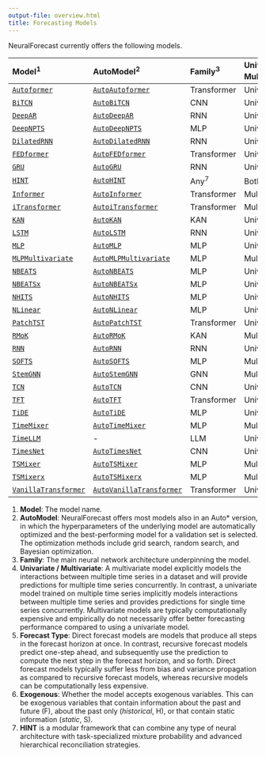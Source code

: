 ```yaml
---
output-file: overview.html
title: Forecasting Models
---
```



NeuralForecast currently offers the following models.

| Model<sup>1</sup> | AutoModel<sup>2</sup> | Family<sup>3</sup> | Univariate / Multivariate<sup>4</sup> | Forecast Type<sup>5</sup> | Exogenous<sup>6</sup> |
|:------|:--------|:-----------|:--------------------|:-----------|:-------------|
| [`Autoformer`](https://nixtlaverse.nixtla.io/neuralforecast/models.autoformer.html#autoformer) | [`AutoAutoformer`](https://nixtlaverse.nixtla.io/neuralforecast/models.html#autoautoformer) | Transformer | Univariate | Direct | F |
| [`BiTCN`](https://nixtlaverse.nixtla.io/neuralforecast/models.bitcn.html#bitcn) | [`AutoBiTCN`](https://nixtlaverse.nixtla.io/neuralforecast/models.html#autobitcn) | CNN | Univariate | Direct | F/H/S |
| [`DeepAR`](https://nixtlaverse.nixtla.io/neuralforecast/models.deepar.html#deepar) | [`AutoDeepAR`](https://nixtlaverse.nixtla.io/neuralforecast/models.html#autodeepar) | RNN | Univariate | Recursive | F/S |
| [`DeepNPTS`](https://nixtlaverse.nixtla.io/neuralforecast/models.deepnpts.html#deepnpts) | [`AutoDeepNPTS`](https://nixtlaverse.nixtla.io/neuralforecast/models.html#autodeepnpts) | MLP | Univariate | Direct | F/H/S |
| [`DilatedRNN`](https://nixtlaverse.nixtla.io/neuralforecast/models.dilated_rnn.html#dilatedrnn) | [`AutoDilatedRNN`](https://nixtlaverse.nixtla.io/neuralforecast/models.html#autodilatedrnn) | RNN | Univariate | Recursive | F/H/S |
| [`FEDformer`](https://nixtlaverse.nixtla.io/neuralforecast/models.fedformer.html#fedformer) | [`AutoFEDformer`](https://nixtlaverse.nixtla.io/neuralforecast/models.html#autofedformer) | Transformer | Univariate | Direct | F |
| [`GRU`](https://nixtlaverse.nixtla.io/neuralforecast/models.gru.html#gru) | [`AutoGRU`](https://nixtlaverse.nixtla.io/neuralforecast/models.html#autogru) | RNN | Univariate | Recursive | F/H/S |
| [`HINT`](https://nixtlaverse.nixtla.io/neuralforecast/models.hint.html#hint) | [`AutoHINT`](https://nixtlaverse.nixtla.io/neuralforecast/models.html#autohint) | Any<sup>7</sup> | Both<sup>7</sup> | Both<sup>7</sup> | F/H/S |
| [`Informer`](https://nixtlaverse.nixtla.io/neuralforecast/models.informer.html#informer) | [`AutoInformer`](https://nixtlaverse.nixtla.io/neuralforecast/models.html#autoinformer) | Transformer | Multivariate | Direct | F |
| [`iTransformer`](https://nixtlaverse.nixtla.io/neuralforecast/models.itransformer.html#itransformer) | [`AutoiTransformer`](https://nixtlaverse.nixtla.io/neuralforecast/models.html#autoitransformer) | Transformer | Multivariate | Direct | \- |
| [`KAN`](https://nixtlaverse.nixtla.io/neuralforecast/models.kan.html#kan) | [`AutoKAN`](https://nixtlaverse.nixtla.io/neuralforecast/models.html#autokan) | KAN | Univariate | Direct | F/H/S |
| [`LSTM`](https://nixtlaverse.nixtla.io/neuralforecast/models.lstm.html#lstm) | [`AutoLSTM`](https://nixtlaverse.nixtla.io/neuralforecast/models.html#autolstm) | RNN | Univariate | Recursive | F/H/S |
| [`MLP`](https://nixtlaverse.nixtla.io/neuralforecast/models.mlp.html#mlp) | [`AutoMLP`](https://nixtlaverse.nixtla.io/neuralforecast/models.html#automlp) | MLP | Univariate | Direct | F/H/S |
| [`MLPMultivariate`](https://nixtlaverse.nixtla.io/neuralforecast/models.mlpmultivariate.html#mlpmultivariate) | [`AutoMLPMultivariate`](https://nixtlaverse.nixtla.io/neuralforecast/models.html#automlpmultivariate) | MLP | Multivariate | Direct | F/H/S |
| [`NBEATS`](https://nixtlaverse.nixtla.io/neuralforecast/models.nbeats.html#nbeats) | [`AutoNBEATS`](https://nixtlaverse.nixtla.io/neuralforecast/models.html#autonbeats) | MLP | Univariate | Direct | \- |
| [`NBEATSx`](https://nixtlaverse.nixtla.io/neuralforecast/models.nbeatsx.html#nbeatsx) | [`AutoNBEATSx`](https://nixtlaverse.nixtla.io/neuralforecast/models.html#autonbeatsx) | MLP | Univariate | Direct | F/H/S |
| [`NHITS`](https://nixtlaverse.nixtla.io/neuralforecast/models.nhits.html#nhits) | [`AutoNHITS`](https://nixtlaverse.nixtla.io/neuralforecast/models.html#autonhits) | MLP | Univariate | Direct | F/H/S |
| [`NLinear`](https://nixtlaverse.nixtla.io/neuralforecast/models.nlinear.html#nlinear) | [`AutoNLinear`](https://nixtlaverse.nixtla.io/neuralforecast/models.html#autonlinear) | MLP | Univariate | Direct | \- |
| [`PatchTST`](https://nixtlaverse.nixtla.io/neuralforecast/models.patchtst.html#patchtst) | [`AutoPatchTST`](https://nixtlaverse.nixtla.io/neuralforecast/models.html#autopatchtst) | Transformer | Univariate | Direct | \- |
| [`RMoK`](https://nixtlaverse.nixtla.io/neuralforecast/models.rmok.html#rmok) | [`AutoRMoK`](https://nixtlaverse.nixtla.io/neuralforecast/models.html#autormok) | KAN | Multivariate | Direct | \- |
| [`RNN`](https://nixtlaverse.nixtla.io/neuralforecast/models.rnn.html#rnn) | [`AutoRNN`](https://nixtlaverse.nixtla.io/neuralforecast/models.html#autornn) | RNN | Univariate | Recursive | F/H/S |
| [`SOFTS`](https://nixtlaverse.nixtla.io/neuralforecast/models.softs.html#softs) | [`AutoSOFTS`](https://nixtlaverse.nixtla.io/neuralforecast/models.html#autosofts) | MLP | Multivariate | Direct | \- |
| [`StemGNN`](https://nixtlaverse.nixtla.io/neuralforecast/models.stemgnn.html#stemgnn) | [`AutoStemGNN`](https://nixtlaverse.nixtla.io/neuralforecast/models.html#autostemgnn) | GNN | Multivariate | Direct | \- |
| [`TCN`](https://nixtlaverse.nixtla.io/neuralforecast/models.tcn.html#tcn) | [`AutoTCN`](https://nixtlaverse.nixtla.io/neuralforecast/models.html#autotcn) | CNN | Univariate | Recursive | F/H/S |
| [`TFT`](https://nixtlaverse.nixtla.io/neuralforecast/models.tft.html#tft) | [`AutoTFT`](https://nixtlaverse.nixtla.io/neuralforecast/models.html#autotft) | Transformer | Univariate | Direct | F/H/S |
| [`TiDE`](https://nixtlaverse.nixtla.io/neuralforecast/models.tide.html#tide) | [`AutoTiDE`](https://nixtlaverse.nixtla.io/neuralforecast/models.html#autotide) | MLP | Univariate | Direct | F/H/S |
| [`TimeMixer`](https://nixtlaverse.nixtla.io/neuralforecast/models.timemixer.html#timemixer) | [`AutoTimeMixer`](https://nixtlaverse.nixtla.io/neuralforecast/models.html#autotimemixer) | MLP | Multivariate | Direct | \- |
| [`TimeLLM`](https://nixtlaverse.nixtla.io/neuralforecast/models.timellm.html#timellm) | \- | LLM | Univariate | Direct | \- |
| [`TimesNet`](https://nixtlaverse.nixtla.io/neuralforecast/models.timesnet.html#timesnet) | [`AutoTimesNet`](https://nixtlaverse.nixtla.io/neuralforecast/models.html#autotimesnet) | CNN | Univariate | Direct | F |
| [`TSMixer`](https://nixtlaverse.nixtla.io/neuralforecast/models.tsmixer.html#tsmixer) | [`AutoTSMixer`](https://nixtlaverse.nixtla.io/neuralforecast/models.html#autotsmixer) | MLP | Multivariate | Direct | \- |
| [`TSMixerx`](https://nixtlaverse.nixtla.io/neuralforecast/models.tsmixerx.html#tsmixerx) | [`AutoTSMixerx`](https://nixtlaverse.nixtla.io/neuralforecast/models.html#autotsmixerx) | MLP | Multivariate | Direct | F/H/S |
| [`VanillaTransformer`](https://nixtlaverse.nixtla.io/neuralforecast/models.vanillatransformer.html#vanillatransformer) | [`AutoVanillaTransformer`](https://nixtlaverse.nixtla.io/neuralforecast/models.html#autovanillatransformer) | Transformer | Univariate | Direct | F |

1.  **Model**: The model name.
2.  **AutoModel**: NeuralForecast offers most models also in an Auto\*
    version, in which the hyperparameters of the underlying model are
    automatically optimized and the best-performing model for a
    validation set is selected. The optimization methods include grid
    search, random search, and Bayesian optimization.
3.  **Family**: The main neural network architecture underpinning the
    model.
4.  **Univariate / Multivariate**: A multivariate model explicitly
    models the interactions between multiple time series in a dataset
    and will provide predictions for multiple time series concurrently.
    In contrast, a univariate model trained on multiple time series
    implicitly models interactions between multiple time series and
    provides predictions for single time series concurrently.
    Multivariate models are typically computationally expensive and
    empirically do not necessarily offer better forecasting performance
    compared to using a univariate model.
5.  **Forecast Type**: Direct forecast models are models that produce
    all steps in the forecast horizon at once. In contrast, recursive
    forecast models predict one-step ahead, and subsequently use the
    prediction to compute the next step in the forecast horizon, and so
    forth. Direct forecast models typically suffer less from bias and
    variance propagation as compared to recursive forecast models,
    whereas recursive models can be computationally less expensive.
6.  **Exogenous**: Whether the model accepts exogenous variables. This
    can be exogenous variables that contain information about the past
    and future (F), about the past only (*historical*, H), or that
    contain static information (*static*, S).
7.  **HINT** is a modular framework that can combine any type of neural
    architecture with task-specialized mixture probability and advanced
    hierarchical reconciliation strategies.

